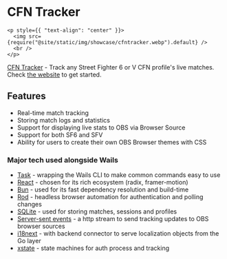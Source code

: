 # CFN Tracker

```mdx-code-block
<p style={{ "text-align": "center" }}>
  <img src={require("@site/static/img/showcase/cfntracker.webp").default} />
  <br />
</p>
```

[CFN Tracker](https://github.com/williamsjokvist/cfn-tracker) - Track any Street
Fighter 6 or V CFN profile's live matches. Check
[the website](https://cfn.williamsjokvist.se/) to get started.

## Features

- Real-time match tracking
- Storing match logs and statistics
- Support for displaying live stats to OBS via Browser Source
- Support for both SF6 and SFV
- Ability for users to create their own OBS Browser themes with CSS

### Major tech used alongside Wails

- [Task](https://github.com/go-task/task) - wrapping the Wails CLI to make
  common commands easy to use
- [React](https://github.com/facebook/react) - chosen for its rich ecosystem
  (radix, framer-motion)
- [Bun](https://github.com/oven-sh/bun) - used for its fast dependency
  resolution and build-time
- [Rod](https://github.com/go-rod/rod) - headless browser automation for
  authentication and polling changes
- [SQLite](https://github.com/mattn/go-sqlite3) - used for storing matches,
  sessions and profiles
- [Server-sent events](https://developer.mozilla.org/en-US/docs/Web/API/Server-sent_events) -
  a http stream to send tracking updates to OBS browser sources
- [i18next](https://github.com/i18next/) - with backend connector to serve
  localization objects from the Go layer
- [xstate](https://github.com/statelyai/xstate) - state machines for auth
  process and tracking
